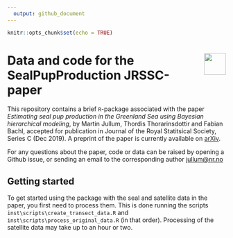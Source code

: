 ```yaml
---
  output: github_document
---
```

  
  ```r
knitr::opts_chunk$set(echo = TRUE)
```

# <img src="inst/logo.png" align="right" height="50px"/>
# Data and code for the SealPupProduction JRSSC-paper
This repository contains a brief `R`-package associated with the paper *Estimating seal pup production in the Greenland Sea using Bayesian hierarchical modeling*, by
Martin Jullum, Thordis Thorarinsdottir and Fabian Bachl, accepted for publication in Journal of the Royal Statitsical
Society, Series C (Dec 2019). A preprint of the paper is currently available on 
[arXiv](https://arxiv.org/abs/1808.09254).

For any questions about the paper, code or data can be raised by opening a Github issue, or sending an email to the 
corresponding author [jullum@nr.no](<mailto:jullum@nr.no?subject=SealCoxProcess-JRSSC-code-Github>)

## Getting started

To get started using the package with the seal and satellite data in the paper, you first need to process them.
This is done running the scripts `inst\scripts\create_transect_data.R` and `inst\scripts\process_original_data.R` 
(in that order). Processing of the satellite data may take up to an hour or two.

<!-- File  | Description -->
<!-- ------------- | ------------- -->
<!--   simulation_script.R                         | This is the main script executing the simulation experiment in the paper. Settings for full simulation is commented out, such that the script can be ran quickly.  -->
<!-- timing_deterministic_integration_methods.R  | Script for timing the deterministic integration methods. -->
<!-- help_function.R | All functions used in the above scripts. Ufortunatly, almost no documentation is available.  -->

